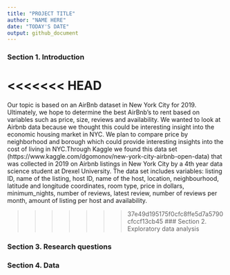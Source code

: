 ```yaml
---
title: "PROJECT TITLE"
author: "NAME HERE"
date: "TODAY'S DATE"
output: github_document
---
```


### Section 1. Introduction

<<<<<<< HEAD
=======
Our topic is based on an AirBnb dataset in New York City for 2019. Ultimately, we hope to determine the best AirBnb’s to rent based on variables such as price, size, reviews and availability. We wanted to look at Airbnb data because we thought this could be interesting insight into the economic housing market in NYC. We plan to compare price by neighborhood and borough which could provide interesting insights into the cost of living in NYC.Through Kaggle we found this data set (https://www.kaggle.com/dgomonov/new-york-city-airbnb-open-data) that was collected in 2019 on Airbnb listings in New York City by a 4th year data science student at Drexel University. The data set includes variables: listing ID, name of the listing, host ID, name of the host, location, neighbourhood, latitude and longitude coordinates, room type, price in dollars, minimum_nights, number of reviews, latest review, number of reviews per month, amount of listing per host and availability.

>>>>>>> 37e49d195175f0cfc8ffe5d7a5790cfccf13cb45
### Section 2. Exploratory data analysis

### Section 3. Research questions

### Section 4. Data

